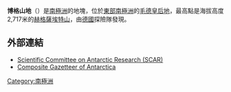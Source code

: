 '''博格山地'''（{{lang-de|Borg-Massiv}}）是[[南極洲|南極洲]]的地塊，位於[[東部南極洲|東部南極洲]]的[[毛德皇后地|毛德皇后地]]，最高點是海拔高度2,717米的[[赫格薩埃特山|赫格薩埃特山]]，由[[德國|德國]]探險隊發現。

==外部連結==
* [https://web.archive.org/web/20100818063123/http://www.scar.org/information/ Scientific Committee on Antarctic Research (SCAR)]
* [http://data.aad.gov.au/aadc/gaz/scar/ Composite Gazetteer of Antarctica]{{WebCite|url=https://www.webcitation.org/5ug2CfC7m?url=http://data.aad.gov.au/aadc/gaz/scar/ |date=20101202140255 |dateformat=iso }}

{{Antarctica-geo-stub}}
[[Category:南極洲|Category:南極洲]]